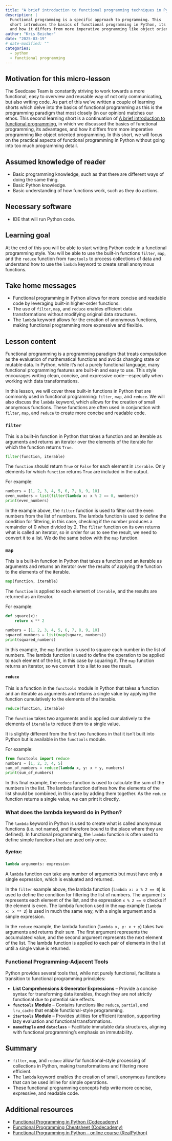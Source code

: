 ```yaml
---
title: "A brief introduction to functional programming techniques in Python"
description: |
  Functional programming is a specific approach to programming. This
  short introduces the basics of functional programming in Python, its advantages,
  and how it differs from more imperative programming like object oriented programming.
author: "Kris Beicher"
date: "2025-03-19"
# date-modified: ""
categories:
  - python
  - functional programming
---
```


## Motivation for this micro-lesson

The Seedcase Team is constantly striving to work towards a more
functional, easy to overview and reusable way of not only communicating,
but also writing code. As part of this we've written a couple of
learning shorts which delve into the basics of functional programming as
this is the programming paradigm that most closely (in our opinion)
matches our ethos. This second learning short is a continuation of [A
brief introduction to functional
programming](!--TODO%20insert%20link--), in which we discussed the
basics of functional programming, its advantages, and how it differs
from more imperative programming like object oriented programming. In
this short, we will focus on the practical aspects of functional
programming in Python without going into too much programming detail.

## Assumed knowledge of reader

-   Basic programming knowledge, such as that there are different ways
    of doing the same thing.
-   Basic Python knowledge.
-   Basic understanding of how functions work, such as they do actions.

## Necessary software

-   IDE that will run Python code.

## Learning goal

At the end of this you will be able to start writing Python code in a
functional programming style. You will be able to use the built-in
functions `filter`, `map`, and the `reduce` function from `functools` to
process collections of data and understand how to use the `lambda`
keyword to create small anonymous functions.

## Take home messages

-   Functional programming in Python allows for more concise and
    readable code by leveraging built-in higher-order functions.
-   The use of `filter`, `map`, and `reduce` enables efficient data
    transformations without modifying original data structures.
-   The `lambda` keyword allows for the creation of anonymous functions,
    making functional programming more expressive and flexible.

## Lesson content

Functional programming is a programming paradigm that treats computation
as the evaluation of mathematical functions and avoids changing state or
mutable data. In Python, while it’s not a purely functional language,
many functional programming features are built-in and easy to use. This
style encourages writing clean, concise, and expressive code—especially
when working with data transformations.

In this lesson, we will cover three built-in functions in Python that
are commonly used in functional programming: `filter`, `map`, and
`reduce`. We will also discuss the `lambda` keyword, which allows for
the creation of small anonymous functions. These functions are often
used in conjunction with `filter`, `map`, and `reduce` to create more
concise and readable code.

### **`filter`**

This is a built-in function in Python that takes a function and an
iterable as arguments and returns an iterator over the elements of the
iterable for which the function returns `True`.

``` python
filter(function, iterable)
```

The `function` should return `True` or `False` for each element in
`iterable`. Only elements for which `function` returns `True` are
included in the output.

For example:

``` python
numbers = [1, 2, 3, 4, 5, 6, 7, 8, 9, 10]
even_numbers = list(filter(lambda x: x % 2 == 0, numbers))
print(even_numbers)
```

In the example above, the `filter` function is used to filter out the
even numbers from the list of numbers. The lambda function is used to
define the condition for filtering, in this case, checking if the number
produces a remainder of 0 when divided by 2. The `filter` function on
its own returns what is called an iterator, so in order for us to see
the result, we need to convert it to a list. We do the same below with
the `map` function.

### **`map`**

This is a built-in function in Python that takes a function and an
iterable as arguments and returns an iterator over the results of
applying the function to the elements of the iterable.

``` python
map(function, iterable)
```

The `function` is applied to each element of `iterable`, and the results
are returned as an iterator.

For example:

``` python
def square(x):
    return x ** 2

numbers = [1, 2, 3, 4, 5, 6, 7, 8, 9, 10]
squared_numbers = list(map(square, numbers))
print(squared_numbers)
```

In this example, the `map` function is used to square each number in the
list of numbers. The lambda function is used to define the operation to
be applied to each element of the list, in this case by squaring it. The
`map` function returns an iterator, so we convert it to a list to see
the result.

#### **`reduce`**

This is a function in the `functools` module in Python that takes a
function and an iterable as arguments and returns a single value by
applying the function cumulatively to the elements of the iterable.

``` python
reduce(function, iterable)
```

The `function` takes two arguments and is applied cumulatively to the
elements of `iterable` to reduce them to a single value.

It is slightly different from the first two functions in that it isn't
built into Python but is available in the `functools` module.

For example:

``` python
from functools import reduce
numbers = [1, 2, 3, 4, 5]
sum_of_numbers = reduce(lambda x, y: x + y, numbers)
print(sum_of_numbers)
```

In this final example, the `reduce` function is used to calculate the
sum of the numbers in the list. The lambda function defines how the
elements of the list should be combined, in this case by adding them
together. As the `reduce` function returns a single value, we can print
it directly.

### What does the lambda keyword do in Python?

The `lambda` keyword in Python is used to create what is called
anonymous functions (i.e. not named, and therefore bound to the place
where they are defined). In functional programming, the `lambda`
function is often used to define simple functions that are used only
once.

##### Syntax:

``` python
lambda arguments: expression
```

A `lambda` function can take any number of arguments but must have only
a single expression, which is evaluated and returned.

In the `filter` example above, the lambda function
(`lambda x: x % 2 == 0`) is used to define the condition for filtering
the list of numbers. The argument `x` represents each element of the
list, and the expression `x % 2 == 0` checks if the element is even. The
lambda function used in the `map` example (`lambda x: x ** 2`) is used
in much the same way, with a single argument and a simple expression.

In the `reduce` example, the lambda function (`lambda x, y: x + y`)
takes two arguments and returns their sum. The first argument represents
the accumulated value, and the second argument represents the next
element of the list. The lambda function is applied to each pair of
elements in the list until a single value is returned.

### Functional Programming-Adjacent Tools

Python provides several tools that, while not purely functional,
facilitate a transition to functional programming principles:

-   **List Comprehensions & Generator Expressions** – Provide a concise
    syntax for transforming data iterables, though they are not strictly
    functional due to potential side effects.
-   **`functools` Module** – Contains functions like `reduce`,
    `partial`, and `lru_cache` that enable functional-style programming.
-   **`itertools` Module** – Provides utilities for efficient iteration,
    supporting lazy evaluation and functional transformations.
-   **`namedtuple` and `dataclass`** – Facilitate immutable data
    structures, aligning with functional programming’s emphasis on
    immutability.

## Summary

-   `filter`, `map`, and `reduce` allow for functional-style processing
    of collections in Python, making transformations and filtering more
    efficient.
-   The `lambda` keyword enables the creation of small, anonymous
    functions that can be used inline for simple operations.
-   These functional programming concepts help write more concise,
    expressive, and readable code.

## Additional resources

-   [Functional Programming in Python
    (Codecademy)](https://www.codecademy.com/article/functional-programming-in-python)
-   [Functional Programming Cheatsheet
    (Codecademy)](https://www.codecademy.com/learn/learn-advanced-python/modules/functional-programming/cheatsheet)
-   [Functional Programming in Python - online course
    (RealPython)](https://realpython.com/courses/functional-programming-python/)
